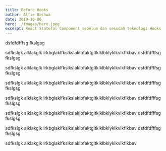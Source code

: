 ```yaml
---
title: Before Hooks
author: Alfie Qashwa
date: 2019-10-06
hero: ./images/hero.jpeg
excerpt: React Stateful Component sebelum dan sesudah teknologi Hooks
---
```



dsfdfdfffsg
fkslgsg

sdfkslgk alklakglk lrkbglaklfkslkslaklbfaktgltklklbklyklkvlkflkbav
dsfdfdfffsg
fkslgsg

sdfkslgk alklakglk lrkbglaklfkslkslaklbfaktgltklklbklyklkvlkflkbav
dsfdfdfffsg
fkslgsg

sdfkslgk alklakglk lrkbglaklfkslkslaklbfaktgltklklbklyklkvlkflkbav
dsfdfdfffsg
fkslgsg

sdfkslgk alklakglk lrkbglaklfkslkslaklbfaktgltklklbklyklkvlkflkbav
dsfdfdfffsg
fkslgsg

sdfkslgk alklakglk lrkbglaklfkslkslaklbfaktgltklklbklyklkvlkflkbav
dsfdfdfffsg
fkslgsg

sdfkslgk alklakglk lrkbglaklfkslkslaklbfaktgltklklbklyklkvlkflkbav
dsfdfdfffsg
fkslgsg

sdfkslgk alklakglk lrkbglaklfkslkslaklbfaktgltklklbklyklkvlkflkbav